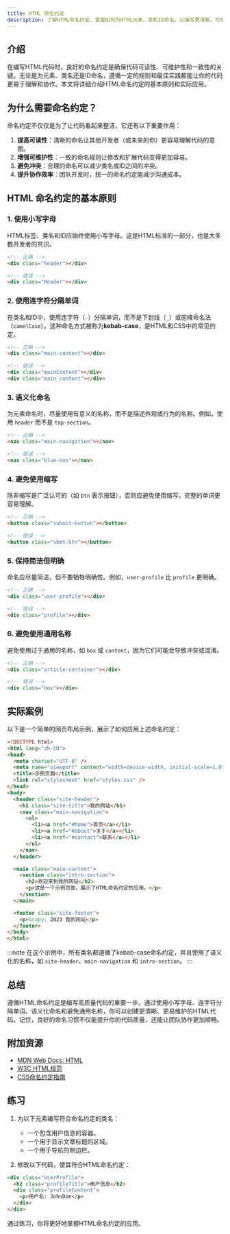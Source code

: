 ```yaml
---
title: HTML 命名约定
description: 了解HTML命名约定，掌握如何为HTML元素、类和ID命名，以编写更清晰、可维护的代码。
---
```


## 介绍

在编写HTML代码时，良好的命名约定是确保代码可读性、可维护性和一致性的关键。无论是为元素、类名还是ID命名，遵循一定的规则和最佳实践都能让你的代码更易于理解和协作。本文将详细介绍HTML命名约定的基本原则和实际应用。

## 为什么需要命名约定？

命名约定不仅仅是为了让代码看起来整洁，它还有以下重要作用：

1. **提高可读性**：清晰的命名让其他开发者（或未来的你）更容易理解代码的意图。
2. **增强可维护性**：一致的命名规则让修改和扩展代码变得更加容易。
3. **避免冲突**：合理的命名可以减少类名或ID之间的冲突。
4. **提升协作效率**：团队开发时，统一的命名约定能减少沟通成本。

## HTML 命名约定的基本原则

### 1. 使用小写字母
HTML标签、类名和ID应始终使用小写字母。这是HTML标准的一部分，也是大多数开发者的共识。

```html
<!-- 正确 -->
<div class="header"></div>

<!-- 错误 -->
<div class="Header"></div>
```

### 2. 使用连字符分隔单词
在类名和ID中，使用连字符（`-`）分隔单词，而不是下划线（`_`）或驼峰命名法（`camelCase`）。这种命名方式被称为**kebab-case**，是HTML和CSS中的常见约定。

```html
<!-- 正确 -->
<div class="main-content"></div>

<!-- 错误 -->
<div class="mainContent"></div>
<div class="main_content"></div>
```

### 3. 语义化命名
为元素命名时，尽量使用有意义的名称，而不是描述外观或行为的名称。例如，使用 `header` 而不是 `top-section`。

```html
<!-- 正确 -->
<nav class="main-navigation"></nav>

<!-- 错误 -->
<nav class="blue-box"></nav>
```

### 4. 避免使用缩写
除非缩写是广泛认可的（如 `btn` 表示按钮），否则应避免使用缩写。完整的单词更容易理解。

```html
<!-- 正确 -->
<button class="submit-button"></button>

<!-- 错误 -->
<button class="sbmt-btn"></button>
```

### 5. 保持简洁但明确
命名应尽量简洁，但不要牺牲明确性。例如，`user-profile` 比 `profile` 更明确。

```html
<!-- 正确 -->
<div class="user-profile"></div>

<!-- 错误 -->
<div class="profile"></div>
```

### 6. 避免使用通用名称
避免使用过于通用的名称，如 `box` 或 `content`，因为它们可能会导致冲突或混淆。

```html
<!-- 正确 -->
<div class="article-container"></div>

<!-- 错误 -->
<div class="box"></div>
```

## 实际案例

以下是一个简单的网页布局示例，展示了如何应用上述命名约定：

```html
<!DOCTYPE html>
<html lang="zh-CN">
<head>
  <meta charset="UTF-8" />
  <meta name="viewport" content="width=device-width, initial-scale=1.0" />
  <title>示例页面</title>
  <link rel="stylesheet" href="styles.css" />
</head>
<body>
  <header class="site-header">
    <h1 class="site-title">我的网站</h1>
    <nav class="main-navigation">
      <ul>
        <li><a href="#home">首页</a></li>
        <li><a href="#about">关于</a></li>
        <li><a href="#contact">联系</a></li>
      </ul>
    </nav>
  </header>

  <main class="main-content">
    <section class="intro-section">
      <h2>欢迎来到我的网站</h2>
      <p>这是一个示例页面，展示了HTML命名约定的应用。</p>
    </section>
  </main>

  <footer class="site-footer">
    <p>&copy; 2023 我的网站</p>
  </footer>
</body>
</html>
```

:::note
在这个示例中，所有类名都遵循了kebab-case命名约定，并且使用了语义化的名称，如 `site-header`、`main-navigation` 和 `intro-section`。
:::

## 总结

遵循HTML命名约定是编写高质量代码的重要一步。通过使用小写字母、连字符分隔单词、语义化命名和避免通用名称，你可以创建更清晰、更易维护的HTML代码。记住，良好的命名习惯不仅能提升你的代码质量，还能让团队协作更加顺畅。

## 附加资源

- [MDN Web Docs: HTML](https://developer.mozilla.org/zh-CN/docs/Web/HTML)
- [W3C HTML规范](https://www.w3.org/TR/html52/)
- [CSS命名约定指南](https://css-tricks.com/bem-101/)

## 练习

1. 为以下元素编写符合命名约定的类名：
   - 一个包含用户信息的容器。
   - 一个用于显示文章标题的区域。
   - 一个用于导航的侧边栏。

2. 修改以下代码，使其符合HTML命名约定：

```html
<div class="UserProfile">
  <h2 class="profileTitle">用户信息</h2>
  <div class="profileContent">
    <p>用户名: JohnDoe</p>
  </div>
</div>
```

通过练习，你将更好地掌握HTML命名约定的应用。